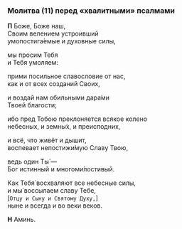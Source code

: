 <span id="molitva11" />

### Молитва (11) перед «хвалитными» псалмами

**П** Боже, Боже наш,  
Своим велением устроивший  
умопостига́емые и духовные силы,

мы просим Тебя  
и Тебя умоляем:

прими посильное славословие от нас,  
как и от всех созданий Своих,

и воздай нам обильными дара́ми  
Твоей благости;

ибо пред Тобою преклоняется всякое колено  
небесных, и земны́х, и преисподних,

и всё, что живёт и дышит,  
воспевает непостижи́мую Славу Твою,

ведь один Ты́ —  
Бог истинный и многоми́лостивый.

Как Тебя́ восхваляют все небесные силы,  
и мы́ воссылаем славу Тебе,  
<R>[</R>`Отцу и Сыну и Святому Духу,`<R>]</R>  
ныне и всегда и во веки веков.

**Н** Аминь.
